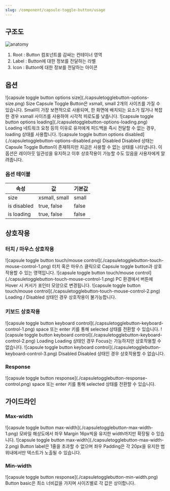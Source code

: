 ```yaml
---
slug: /component/capsule-toggle-button/usage
---
```


## 구조도

![anatomy](./anatomy.png)

1. Root : Button 컴포넌트를 감싸는 컨테이너 영역
2. Label : Button에 대한 정보를 전달하는 라벨
3. Icon : Button에 대한 정보를 전달하는 아이콘

## 옵션

<HalfCard>
  <HalfCardImageCell>
    ![capsule toggle button options
    size](./capsuletogglebutton-options-size.png)
  </HalfCardImageCell>
  <HalfCardDescriptionCell>
    <HalfCardDescriptionTitle>Size</HalfCardDescriptionTitle>
    <HalfCardDescription>
      Capsule Toggle Button은 xsmall, small 2개의 사이즈를 가질 수 있습니다.
      Small이 가장 보편적으로 사용되며, 한 화면에 배치되는 요소가 많거나 복잡한
      경우 xsmall 사이즈를 사용하여 시각적 피로도를 낮춥니다.
    </HalfCardDescription>
  </HalfCardDescriptionCell>
</HalfCard>

<HalfCard>
  <HalfCardImageCell>
    ![capsule toggle button options
    loading](./capsuletogglebutton-options-loading.png)
  </HalfCardImageCell>
  <HalfCardDescriptionCell>
    <HalfCardDescriptionTitle>Loading</HalfCardDescriptionTitle>
    <HalfCardDescription>
      네트워크 요청 등의 이유로 유저에게 피드백을 즉시 전달할 수 없는 경우,
      loading 상태를 사용합니다.
    </HalfCardDescription>
  </HalfCardDescriptionCell>
</HalfCard>

<HalfCard>
  <HalfCardImageCell>
    ![capsule toggle button options
    disabled](./capsuletogglebutton-options-disabled.png)
  </HalfCardImageCell>
  <HalfCardDescriptionCell>
    <HalfCardDescriptionTitle>Disabled</HalfCardDescriptionTitle>
    <HalfCardDescription>
      Disabled 상태는 Capsule Toggle Button이 존재하지만 지금은 사용할 수 없는
      상태를 나타냅니다. 이 옵션은 레이아웃 일관성을 유지하고 이후 상호작용이
      가능할 수도 있음을 사용자에게 알려줍니다.
    </HalfCardDescription>
  </HalfCardDescriptionCell>
</HalfCard>

### 옵션 테이블

| 속성        | 값            | 기본값 |
| ----------- | ------------- | ------ |
| size        | xsmall, small | small  |
| is disabled | true, false   | false  |
| is loading  | true, false   | false  |

## 상호작용


### 터치 / 마우스 상호작용

<FullCard>
  <FullCardImageCell>
    ![capsule toggle button touch/mouse control](./capsuletogglebutton-touch-mouse-control-1.png)
  </FullCardImageCell>
  <FullCardDescription>
   터치 혹은 마우스 클릭으로 Capsule toggle button과 상호작용할 수 있는 영역입니다.
  </FullCardDescription>
</FullCard>

<FullCard>
  <FullCardImageCell>
    ![capsule toggle button touch/mouse control](./capsuletogglebutton-touch-mouse-control-1.png)
  </FullCardImageCell>
  <FullCardDescription>
    PC 환경에서 버튼에 Hover 시 커서가 포인터 모양으로 변경됩니다.
  </FullCardDescription>
</FullCard>

<FullCard>
  <FullCardImageCell>
    ![capsule toggle button touch/mouse control](./capsuletogglebutton-touch-mouse-control-2.png)
  </FullCardImageCell>
  <FullCardDescription>
   Loading / Disabled 상태인 경우 상호작용이 불가능합니다.
  </FullCardDescription>
</FullCard>

### 키보드 상호작용

<FullCard>
  <FullCardImageCell>
    ![capsule toggle button keyboard control](./capsuletogglebutton-keyboard-control-1.png)
  </FullCardImageCell>
  <FullCardDescription>
    <Keyboard>space</Keyboard> 또는 <Keyboard>enter</Keyboard> 키를 통해 selected 상태를 전환할 수 있습니다.
  </FullCardDescription>
</FullCard>

<HalfCard>
  <HalfCardImageCell>
    ![capsule toggle button keyboard control](./capsuletogglebutton-keyboard-control-2.png)
  </HalfCardImageCell>
  <HalfCardDescriptionCell>
    <HalfCardDescriptionTitle>Loading</HalfCardDescriptionTitle>
    <HalfCardDescription>
      Loading 상태인 경우 Focus는 가능하지만 상호작용할 수 없습니다.
    </HalfCardDescription>
  </HalfCardDescriptionCell>
</HalfCard>

<HalfCard>
  <HalfCardImageCell>
    ![capsule toggle button keyboard control](./capsuletogglebutton-keyboard-control-3.png)
  </HalfCardImageCell>
  <HalfCardDescriptionCell>
    <HalfCardDescriptionTitle>Disabled</HalfCardDescriptionTitle>
    <HalfCardDescription>
      Disabled 상태인 경우 상호작용할 수 없습니다.
    </HalfCardDescription>
  </HalfCardDescriptionCell>
</HalfCard>

### Response

<FullCard>
  <FullCardImageCell>
    ![capsule toggle button response](./capsuletogglebutton-response-control.png)
  </FullCardImageCell>
  <FullCardDescription>
    <Keyboard>space</Keyboard> 또는 <Keyboard>enter</Keyboard> 키를 통해 selected 상태를 전환할 수 있습니다.
  </FullCardDescription>
</FullCard>

## 가이드라인

### Max-width

<FullCard>
  <FullCardImageCell>
    ![capsule toggle button max-width](./capsuletogglebutton-max-width-1.png)
  </FullCardImageCell>
  <FullCardDescription>
    모바일 해상도에서 좌우 Margin 16px씩을 유지한 width까지만 확장될 수 있습니다.
  </FullCardDescription>
    <FullCardImageCell>
    ![capsule toggle button max-width](./capsuletogglebutton-max-width-2.png)
  </FullCardImageCell>
    <FullCardDescription>
    Button label은 1줄을 초과할 수 없으며 
좌우 Padding은 각 20px을 유지한 범위내에서만 텍스트가 노출될 수 있습니다.
  </FullCardDescription>
</FullCard>

### Min-width

<FullCard>
  <FullCardImageCell>
    ![capsule toggle button response](./capsuletogglebutton-min-width.png)
  </FullCardImageCell>
  <FullCardDescription>
    Button basic은 최소 너비값을 가지며 사이즈별로 각 값은 상이합니다.
  </FullCardDescription>
</FullCard>

<br />